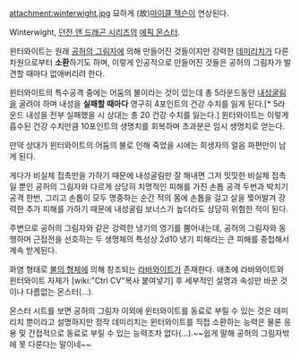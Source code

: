 attachment:winterwight.jpg
묘하게 (故)[[마이클 잭슨]]이 연상된다.

Winterwight, [[던전 앤 드래곤 시리즈]]의 [[에픽 몬스터]]. 

윈터와이트는 원래 [[공허의 그림자]]에 의해 만들어진 것들이지만 강력한 [[데미리치]]가 다른 차원으로부터 '''소환'''하기도 하며, 이렇게 인공적으로 만들어진 것들은 공허의 그림자가 발견할 때마다 없애버리려 한다.

윈터와이트의 특수공격 중에는 어둠의 불이라는 것이 있는데 총 5라운드동안 [[내성굴림]]을 굴려야 하며 내성을 '''실패할 때마다''' 영구히 4포인트의 건강 수치를 잃게 된다.[* 5라운드 내성을 전부 실패했을 시 상대는 총 20 건강 수치를 잃는다.] 윈터와이트는 이렇게 흡수된 건강 수치만큼 10포인트의 생명치를 회복하며 초과분은 임시 생명치로 얻는다.

만약 상대가 윈터와이트의 어둠의 불로 인해 죽었을 시에는 희생자의 얼음 파편만이 남게 된다.

게다가 비실체 접촉만을 가하기 때문에 내성굴림만 잘 해내면 그저 밋밋한 비실체 접촉일 뿐인 공허의 그림자와 다르게 상당히 치명적인 피해를 가진 손톱 공격 두번과 박치기 공격 한번, 그리고 손톱이 모두 명중하는 순간 적의 몸에 손톱을 걸고 살을 찢어발겨 강력한 추가 피해를 가하기 때문에 내성굴림 보너스가 높더라도 상당히 위험한 적이 된다.

주변으로 공허의 그림자와 같은 강력한 냉기의 영기를 뿜어내는데, 공허의 그림자와 동행하며 근접전을 선호하는 두 생명체의 특성상 2d10 냉기 피해라는 큰 피해를 중첩해서 계속 받게된다.

화염 형태로 [[불의 형체]]에 의해 창조되는 [[라바와이트]]가 존재한다. 애초에 라바와이트와 윈터와이트 자체가 [wiki:"Ctrl CV"복사 붙여넣기] 후 세부적인 설명과 속성만 바꾼 것이나 다름없는 몬스터(...).

몬스터 시트를 보면 공허의 그림자 이외에 윈터와이트를 동료로 부릴 수 있는 것은 데미리치 뿐이라고 설명하지만 정작 데미리치는 윈터와이트를 직접 소환하는 능력은 물론 응용 및 간접적으로 동료로 부릴 수 있는 능력조차 없다(...).~~쉽게 말해 공허의 그림자밖에 못 다룬다는 말이네~~
